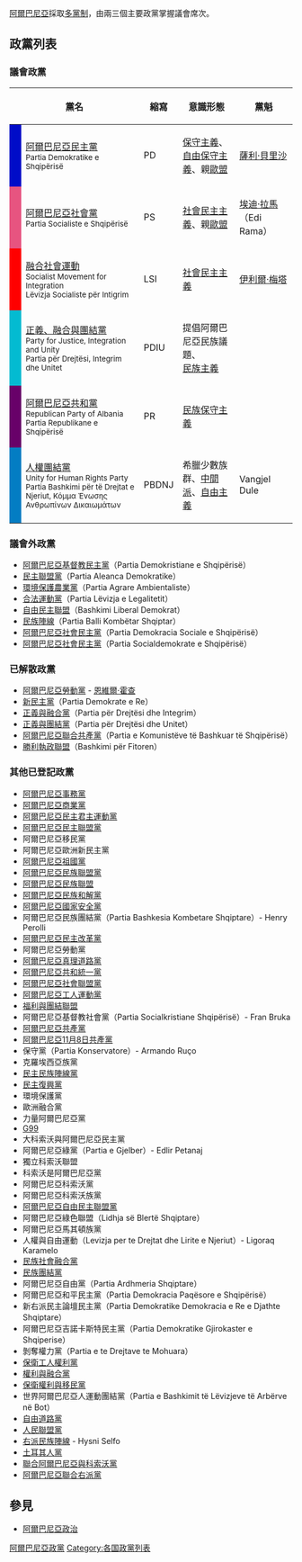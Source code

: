 {{update|time=2015-12-17T10:19:03+00:00}}
[[阿爾巴尼亞|阿爾巴尼亞]]採取[[多黨制|多黨制]]，由兩三個主要政黨掌握議會席次。

==政黨列表==
=== 議會政黨 ===
{| class="wikitable"
! colspan=2 | 黨名
! 縮寫
! 意識形態
! 黨魁
! [[阿爾巴尼亞議會|議會席次]]
|-
! style="background-color:#000CC8" |
| [[阿爾巴尼亞民主黨|阿爾巴尼亞民主黨]]<br><small>Partia Demokratike e Shqipërisë</small>
| PD
| [[保守主義|保守主義]]、[[自由保守主義|自由保守主義]]、親[[歐盟|歐盟]]
| [[薩利·貝里沙|薩利·貝里沙]]
| align="right"| 43
|-
! style="background-color:#E75480" |
| [[阿爾巴尼亞社會黨|阿爾巴尼亞社會黨]]<br><small>Partia Socialiste e Shqipërisë</small>
| PS
| [[社會民主主義|社會民主主義]]、親[[歐盟|歐盟]]
| [[埃迪·拉馬|埃迪·拉馬]]（Edi Rama）
| align="right"| 74
|-
! width=5px style="background-color:red" |
| [[融合社會運動|融合社會運動]]<br><small>Socialist Movement for Integration</small><br><small>Lëvizja Socialiste për Intigrim</small>
| LSI
| [[社會民主主義|社會民主主義]]
| [[伊利爾·梅塔|伊利爾·梅塔]]
| align="right"| 4
|-
! style="background:#03BBD1;" |
| [[正義、融合與團結黨|正義、融合與團結黨]]<br><small>Party for Justice, Integration and Unity</small><br><small>Partia për Drejtësi, Integrim dhe Unitet</small>
| PDIU
| 提倡阿爾巴尼亞民族議題、<br>[[民族主義|民族主義]]
| {{link-en|舍珀提姆·伊德里斯|Shpëtim Idrizi}}
| align="right"| 2
|-
! style="background:#680169;" |
| [[阿爾巴尼亞共和黨|阿爾巴尼亞共和黨]]<br><small>Republican Party of Albania</small><br><small>Partia Republikane e Shqipërisë </small>
| PR
| [[民族保守主義|民族保守主義]]
| {{link-en|法特米尔·梅迪乌|Fatmir Mediu}}
| align="right"| 1
|-
! style="background:#037DC3;" |
| [[人權團結黨|人權團結黨]]<br><small>Unity for Human Rights Party</small><br><small>Partia Bashkimi për të Drejtat e Njeriut, Κόμμα Ένωσης Ανθρωπίνων Δικαιωμάτων</small>
| PBDNJ
| 希臘少數族群、[[中間派|中間派]]、[[自由主義|自由主義]]
| Vangjel Dule
| align="right"| 1
|}

===議會外政黨===
*[[阿爾巴尼亞基督教民主黨|阿爾巴尼亞基督教民主黨]]（Partia Demokristiane e Shqipërisë）
*[[民主聯盟黨_(阿爾巴尼亞)|民主聯盟黨]]（Partia Aleanca Demokratike）
*[[環境保護農業黨|環境保護農業黨]]（Partia Agrare Ambientaliste）
*[[合法運動黨|合法運動黨]]（Partia Lëvizja e Legalitetit）
*[[自由民主聯盟_(阿爾巴尼亞)|自由民主聯盟]]（Bashkimi Liberal Demokrat）
*[[民族陣線_(阿爾巴尼亞)|民族陣線]]（Partia Balli Kombëtar Shqiptar）
*[[阿爾巴尼亞社會民主黨_(2003)|阿爾巴尼亞社會民主黨]]（Partia Demokracia Sociale e Shqipërisë）
*[[阿爾巴尼亞社會民主黨|阿爾巴尼亞社會民主黨]]（Partia Socialdemokrate e Shqipërisë）

===已解散政黨===
*[[阿爾巴尼亞勞動黨|阿爾巴尼亞勞動黨]] - [[恩維爾·霍查|恩維爾·霍查]]
*[[新民主黨_(阿爾巴尼亞)|新民主黨]]（Partia Demokrate e Re）
*[[正義與融合黨|正義與融合黨]]（Partia për Drejtësi dhe Integrim）
*[[正義與團結黨|正義與團結黨]]（Partia për Drejtësi dhe Unitet）
*[[阿爾巴尼亞聯合共產黨|阿爾巴尼亞聯合共產黨]]（Partia e Komunistëve të Bashkuar të Shqipërisë）
*[[勝利執政聯盟|勝利執政聯盟]]（Bashkimi për Fitoren）

===其他已登記政黨===
*[[阿爾巴尼亞事務黨|阿爾巴尼亞事務黨]]
*[[阿爾巴尼亞商業黨|阿爾巴尼亞商業黨]]
*[[阿爾巴尼亞民主君主運動黨|阿爾巴尼亞民主君主運動黨]]
*[[阿爾巴尼亞民主聯盟黨|阿爾巴尼亞民主聯盟黨]]
*阿爾巴尼亞移民黨
*阿爾巴尼亞歐洲新民主黨
*[[阿爾巴尼亞祖國黨|阿爾巴尼亞祖國黨]]
*[[阿爾巴尼亞民族聯盟黨|阿爾巴尼亞民族聯盟黨]]
*[[阿爾巴尼亞民族聯盟_(1997)|阿爾巴尼亞民族聯盟]]
*[[阿爾巴尼亞民族和解黨|阿爾巴尼亞民族和解黨]]
*[[阿爾巴尼亞國家安全黨|阿爾巴尼亞國家安全黨]]
*阿爾巴尼亞民族團結黨（Partia Bashkesia Kombetare Shqiptare）- Henry Perolli
*[[阿爾巴尼亞民主改革黨|阿爾巴尼亞民主改革黨]]
*阿爾巴尼亞勞動黨
*[[阿爾巴尼亞真理道路黨|阿爾巴尼亞真理道路黨]]
*[[阿爾巴尼亞共和統一黨|阿爾巴尼亞共和統一黨]]
*[[阿爾巴尼亞社會聯盟黨|阿爾巴尼亞社會聯盟黨]]
*[[阿爾巴尼亞工人運動黨|阿爾巴尼亞工人運動黨]]
*[[福利與團結聯盟|福利與團結聯盟]]
*阿爾巴尼亞基督教社會黨（Partia Socialkristiane Shqipërisë）- Fran Bruka
*[[阿爾巴尼亞共產黨_(1991)|阿爾巴尼亞共產黨]]
*[[阿爾巴尼亞11月8日共產黨|阿爾巴尼亞11月8日共產黨]]
*保守黨（Partia Konservatore）- Armando Ruço
*克羅埃西亞族黨
*[[民主民族陣線黨|民主民族陣線黨]]
*[[民主復興黨_(阿爾巴尼亞)|民主復興黨]]
*環境保護黨
*歐洲融合黨
*力量阿爾巴尼亞黨
*[[G99_(阿爾巴尼亞政黨)|G99]]
*大科索沃與阿爾巴尼亞民主黨
*阿爾巴尼亞綠黨（Partia e Gjelber）- Edlir Petanaj
*獨立科索沃聯盟
*科索沃是阿爾巴尼亞黨
*阿爾巴尼亞科索沃黨
*阿爾巴尼亞科索沃族黨
*[[阿爾巴尼亞自由民主聯盟黨|阿爾巴尼亞自由民主聯盟黨]]
*阿爾巴尼亞綠色聯盟（Lidhja së Blertë Shqiptare）
*阿爾巴尼亞馬其頓族黨
*人權與自由運動（Levizja per te Drejtat dhe Lirite e Njeriut）- Ligoraq Karamelo
*[[民族社會融合黨|民族社會融合黨]]
*[[民族團結黨_(阿爾巴尼亞)|民族團結黨]]
*阿爾巴尼亞自由黨（Partia Ardhmeria Shqiptare）
*阿爾巴尼亞和平民主黨（Partia Demokracia Paqësore e Shqipërisë）
*新右派民主論壇民主黨（Partia Demokratike Demokracia e Re e Djathte Shqiptare）
*阿爾巴尼亞吉諾卡斯特民主黨（Partia Demokratike Gjirokaster e Shqiperise）
*剝奪權力黨（Partia e te Drejtave te Mohuara）
*[[保衛工人權利黨|保衛工人權利黨]]
*[[權利與融合黨|權利與融合黨]]
*[[保衛權利與移民黨|保衛權利與移民黨]]
*世界阿爾巴尼亞人運動團結黨（Partia e Bashkimit të Lëvizjeve të Arbërve në Bot）
*[[自由道路黨|自由道路黨]]
*[[人民聯盟黨|人民聯盟黨]]
*[[右派民族陣線|右派民族陣線]] - Hysni Selfo
*[[土耳其人黨|土耳其人黨]]
*[[聯合阿爾巴尼亞與科索沃黨|聯合阿爾巴尼亞與科索沃黨]]
*[[阿爾巴尼亞聯合右派黨|阿爾巴尼亞聯合右派黨]]

==參見==
* [[阿爾巴尼亞政治|阿爾巴尼亞政治]]

{{阿尔巴尼亚政党}}
{{歐洲題目|政党列表}}

[[Category:阿爾巴尼亞政黨|]]
[[Category:各国政黨列表|Category:各国政黨列表]]